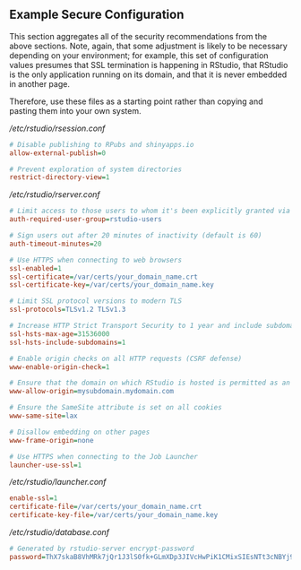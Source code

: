 ## Example Secure Configuration

This section aggregates all of the security recommendations from the above sections. Note, again, that some adjustment is likely to be necessary depending on your environment; for example, this set of configuration values presumes that SSL termination is happening in RStudio, that RStudio is the only application running on its domain, and that it is never embedded in another page.

Therefore, use these files as a starting point rather than copying and pasting them into your own system.

*/etc/rstudio/rsession.conf*

```ini
# Disable publishing to RPubs and shinyapps.io
allow-external-publish=0

# Prevent exploration of system directories
restrict-directory-view=1
```

*/etc/rstudio/rserver.conf*

```ini
# Limit access to those users to whom it's been explicitly granted via group membership
auth-required-user-group=rstudio-users

# Sign users out after 20 minutes of inactivity (default is 60)
auth-timeout-minutes=20

# Use HTTPS when connecting to web browsers
ssl-enabled=1
ssl-certificate=/var/certs/your_domain_name.crt
ssl-certificate-key=/var/certs/your_domain_name.key  

# Limit SSL protocol versions to modern TLS
ssl-protocols=TLSv1.2 TLSv1.3

# Increase HTTP Strict Transport Security to 1 year and include subdomains
ssl-hsts-max-age=31536000
ssl-hsts-include-subdomains=1

# Enable origin checks on all HTTP requests (CSRF defense)
www-enable-origin-check=1

# Ensure that the domain on which RStudio is hosted is permitted as an origin
www-allow-origin=mysubdomain.mydomain.com

# Ensure the SameSite attribute is set on all cookies
www-same-site=lax

# Disallow embedding on other pages
www-frame-origin=none

# Use HTTPS when connecting to the Job Launcher
launcher-use-ssl=1
```

*/etc/rstudio/launcher.conf*

```ini
enable-ssl=1
certificate-file=/var/certs/your_domain_name.crt
certificate-key-file=/var/certs/your_domain_name.key  
```

*/etc/rstudio/database.conf*

```ini
# Generated by rstudio-server encrypt-password
password=ThX7skaB8VhMRk7jQr1J3lS0fk+GLmXDp3JIVcHwPiK1CMixSIEsNTt3cNBYj9Rx
```

